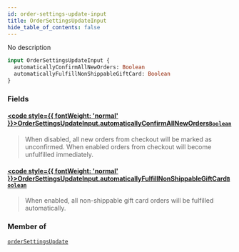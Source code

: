 ```yaml
---
id: order-settings-update-input
title: OrderSettingsUpdateInput
hide_table_of_contents: false
---
```








No description

```graphql
input OrderSettingsUpdateInput {
  automaticallyConfirmAllNewOrders: Boolean
  automaticallyFulfillNonShippableGiftCard: Boolean
}
```


### Fields

#### [<code style={{ fontWeight: 'normal' }}>OrderSettingsUpdateInput.<b>automaticallyConfirmAllNewOrders</b></code>](#)<Bullet />[`Boolean`](../../../developer/api-reference/scalars/boolean) <Badge class="secondary" text="scalar"/>
> When disabled, all new orders from checkout will be marked as unconfirmed. When enabled orders from checkout will become unfulfilled immediately.
> 

#### [<code style={{ fontWeight: 'normal' }}>OrderSettingsUpdateInput.<b>automaticallyFulfillNonShippableGiftCard</b></code>](#)<Bullet />[`Boolean`](../../../developer/api-reference/scalars/boolean) <Badge class="secondary" text="scalar"/>
> When enabled, all non-shippable gift card orders will be fulfilled automatically.
> 



### Member of

[`orderSettingsUpdate`](../../../developer/api-reference/mutations/order-settings-update)  <Badge class="secondary" text="mutation"/>



